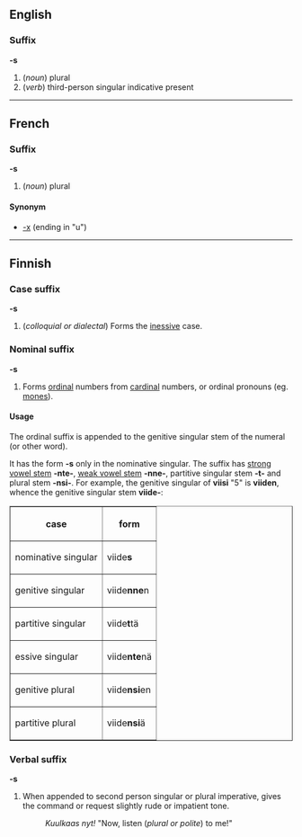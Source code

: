 ==English==
===Suffix===
'''-s'''

# (''noun'') plural
# (''verb'') third-person singular indicative present

----

==French==
===Suffix===
'''-s'''

# (''noun'') plural

====Synonym====
*[[-x]] (ending in "u")

----

==Finnish==

===Case suffix===
'''-s'''

# (''colloquial or dialectal'') Forms the [[inessive]] case.

===Nominal suffix===
'''-s'''

# Forms [[ordinal]] numbers from [[cardinal]] numbers, or ordinal pronouns (eg. [[mones#Finnish|mones]]).

====Usage====
The ordinal suffix is appended to the genitive singular stem of the numeral (or other word).

It has the form '''-s''' only in the nominative singular. The suffix has [[strong vowel stem]] '''-nte-''', [[weak vowel stem]] '''-nne-''', partitive singular stem '''-t-''' and plural stem '''-nsi-'''. For example, the genitive singular of '''viisi''' "5" is '''viiden''', whence the genitive singular stem '''viide-''':

<table border="1">
<tr><th>case</th><th>form</th></tr>
<tr><td>nominative singular</td><td>viide'''s'''</td></tr>
<tr><td>genitive singular  </td><td>viide'''nne'''n</td></tr>
<tr><td>partitive singular </td><td>viide'''t'''tä</td></tr>
<tr><td>essive singular    </td><td>viide'''nte'''nä</td></tr>
<tr><td>genitive plural    </td><td>viide'''nsi'''en</td></tr>
<tr><td>partitive plural   </td><td>viide'''nsi'''ä</td></tr>
</table>

===Verbal suffix===
'''-s'''

# When appended to second person singular or plural imperative, gives the command or request slightly rude or impatient tone.
#: ''Kuulkaas nyt!'' "Now, listen (''plural or polite'') to me!"